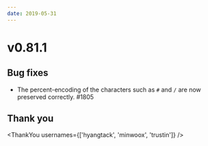 ```yaml
---
date: 2019-05-31
---
```


# v0.81.1

## Bug fixes

- The percent-encoding of the characters such as `#` and `/` are now preserved correctly. #1805

## Thank you

<ThankYou usernames={['hyangtack', 'minwoox', 'trustin']} />
